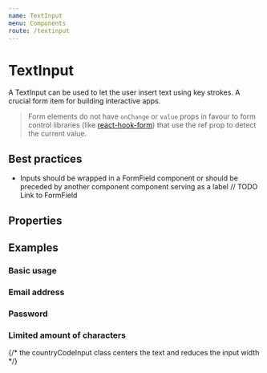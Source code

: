 ```yaml
---
name: TextInput
menu: Components
route: /textinput
---
```



# TextInput

A TextInput can be used to let the user insert text using key strokes. A crucial form item for building interactive apps.

> Form elements do not have `onChange` or `value` props in favour to form control libraries (like [react-hook-form](https://react-hook-form.com)) that use the ref prop to detect the current value.

## Best practices

- Inputs should be wrapped in a FormField component or should be preceded by another component component serving as a label // TODO Link to FormField

## Properties

<Props of={TextInput} />

## Examples

### Basic usage

<Playground>
  <TextInput name="firstname" />
</Playground>

### Email address

<Playground>
  <TextInput name="email" placeholder="Email address" type="email" />
</Playground>

### Password

<Playground>
  <TextInput name="password" placeholder="Password" type="password" />
</Playground>

### Limited amount of characters

<Playground>
  {/* the countryCodeInput class centers the text and reduces the input width */}
  <TextInput
    name="countryCode"
    maxLength={2}
    className={styles.countryCodeInput}
    placeholder="XX"
  />
</Playground>
